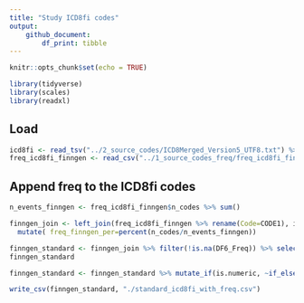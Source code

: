 ```yaml
---
title: "Study ICD8fi codes"
output: 
    github_document:
        df_print: tibble
---
```


```r
knitr::opts_chunk$set(echo = TRUE)

library(tidyverse)
library(scales)
library(readxl)
```

## Load

```r
icd8fi <- read_tsv("../2_source_codes/ICD8Merged_Version5_UTF8.txt") %>% filter(!is.na(Code))
freq_icd8fi_finngen <- read_csv("../1_source_codes_freq/freq_icd8fi_finngen.csv") %>% select(-X1)
```

## Append freq to the ICD8fi codes

```r
n_events_finngen <- freq_icd8fi_finngen$n_codes %>% sum()

finngen_join <- left_join(freq_icd8fi_finngen %>% rename(Code=CODE1), icd8fi, by = "Code") %>%
  mutate( freq_finngen_per=percent(n_codes/n_events_finngen))

finngen_standard <- finngen_join %>% filter(!is.na(DF6_Freq)) %>% select(Code, n_codes, freq_finngen_per, Finnish, English)
finngen_standard
```


```r
finngen_standard <- finngen_standard %>% mutate_if(is.numeric, ~if_else(is.na(.), rep(0, length(.)), .)) 

write_csv(finngen_standard, "./standard_icd8fi_with_freq.csv")
```




